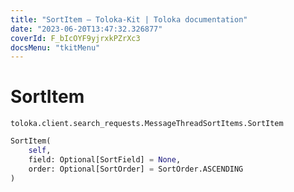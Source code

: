 ```yaml
---
title: "SortItem — Toloka-Kit | Toloka documentation"
date: "2023-06-20T13:47:32.326877"
coverId: F_bIcOYF9yjrxkPZrXc3
docsMenu: "tkitMenu"
---
```


# SortItem

`toloka.client.search_requests.MessageThreadSortItems.SortItem`

```python
SortItem(
    self,
    field: Optional[SortField] = None,
    order: Optional[SortOrder] = SortOrder.ASCENDING
)
```